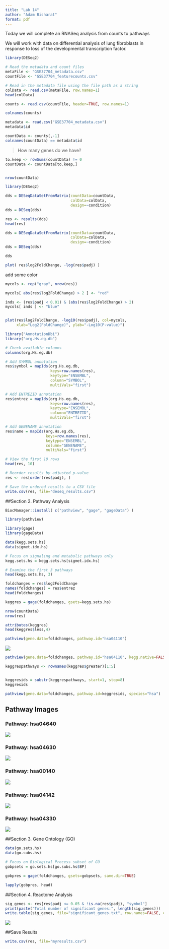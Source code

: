 ```yaml
---
title: "Lab 14"
author: "Adam Bisharat"
format: pdf
---
```


Today we will complete an RNASeq analysis from counts to pathways

We will work with data on differential analysis of lung fibroblasts in response to loss of the developmental transcription factor. 

```r
library(DESeq2)
```

```r
# Read the metadata and count files
metaFile <- "GSE37704_metadata.csv"
countFile <- "GSE37704_featurecounts.csv"

# Read in the metadata file using the file path as a string
colData <- read.csv(metaFile, row.names=1)
head(colData)

```

```r
counts <- read.csv(countFile, header=TRUE, row.names=1)

colnames(counts)
```


```r
metadata <- read.csv("GSE37704_metadata.csv")
metadata$id 


```


```r
countData <- counts[,-1]
colnames(countData) == metadata$id
```

> How many genes do we have?

```r
to.keep <- rowSums(countData) != 0 
countData <- countData[to.keep,]


nrow(countData)
```



```r
library(DESeq2)

dds = DESeqDataSetFromMatrix(countData=countData,
                             colData=colData,
                             design=~condition)
dds = DESeq(dds)
```

```r
res <- results(dds)
head(res)
```



```r
dds = DESeqDataSetFromMatrix(countData=countData,
                             colData=colData,
                             design=~condition)
dds = DESeq(dds)

dds
```

```r
plot( res$log2FoldChange, -log(res$padj) )

```
add some color

```r

mycols <- rep("gray", nrow(res))

mycols[ abs(res$log2FoldChange) > 2 ] <- "red"

inds <- (res$padj < 0.01) & (abs(res$log2FoldChange) > 2)
mycols[ inds ] <- "blue"


plot(res$log2FoldChange, -log10(res$padj), col=mycols, 
     xlab="Log2(FoldChange)", ylab="-Log10(P-value)")

```

```r
library("AnnotationDbi")
library("org.Hs.eg.db")

# Check available columns
columns(org.Hs.eg.db)

# Add SYMBOL annotation
res$symbol = mapIds(org.Hs.eg.db,
                    keys=row.names(res), 
                    keytype="ENSEMBL",
                    column="SYMBOL",
                    multiVals="first")

# Add ENTREZID annotation
res$entrez = mapIds(org.Hs.eg.db,
                    keys=row.names(res),
                    keytype="ENSEMBL",
                    column="ENTREZID",
                    multiVals="first")

# Add GENENAME annotation
res$name = mapIds(org.Hs.eg.db,
                  keys=row.names(res),
                  keytype="ENSEMBL",
                  column="GENENAME",
                  multiVals="first")

# View the first 10 rows
head(res, 10)

```

```r
# Reorder results by adjusted p-value
res <- res[order(res$padj), ]

# Save the ordered results to a CSV file
write.csv(res, file="deseq_results.csv")

```


##Section 2. Pathway Analysis


```r
BiocManager::install( c("pathview", "gage", "gageData") )
```

```r
library(pathview)

library(gage)
library(gageData)

data(kegg.sets.hs)
data(sigmet.idx.hs)

# Focus on signaling and metabolic pathways only
kegg.sets.hs = kegg.sets.hs[sigmet.idx.hs]

# Examine the first 3 pathways
head(kegg.sets.hs, 3)
```


```r
foldchanges = res$log2FoldChange
names(foldchanges) = res$entrez
head(foldchanges)
```


```r
keggres = gage(foldchanges, gsets=kegg.sets.hs)
```

```r
nrow(countData)
nrow(res)
```



```r
attributes(keggres)
head(keggres$less,4)
```

```r
pathview(gene.data=foldchanges, pathway.id="hsa04110")
```

![](hsa04110.pathview.png)


```r
pathview(gene.data=foldchanges, pathway.id="hsa04110", kegg.native=FALSE)

keggrespathways <- rownames(keggres$greater)[1:5]


keggresids = substr(keggrespathways, start=1, stop=8)
keggresids

pathview(gene.data=foldchanges, pathway.id=keggresids, species="hsa")
```

## Pathway Images

### Pathway: hsa04640
![](hsa04640.pathview.png)

### Pathway: hsa04630
![](hsa04630.pathview.png)

### Pathway: hsa00140
![](hsa00140.pathview.png)

### Pathway: hsa04142
![](hsa04142.pathview.png)

### Pathway: hsa04330
![](hsa04330.pathview.png)



##Section 3. Gene Ontology (GO)

```r
data(go.sets.hs)
data(go.subs.hs)

# Focus on Biological Process subset of GO
gobpsets = go.sets.hs[go.subs.hs$BP]

gobpres = gage(foldchanges, gsets=gobpsets, same.dir=TRUE)

lapply(gobpres, head)
```



##Section 4. Reactome Analysis

```r
sig_genes <- res[res$padj <= 0.05 & !is.na(res$padj), "symbol"]
print(paste("Total number of significant genes:", length(sig_genes)))
write.table(sig_genes, file="significant_genes.txt", row.names=FALSE, col.names=FALSE, quote=FALSE)
```

![](R-HSA-68886.png)







##Save Results

```r
write.csv(res, file="myresults.csv")
```



